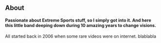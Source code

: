 <h2>About</h2>

<h4>Passionate about Extreme Sports stuff, so I simply got into it.
And here this little band deeping down during 10 amazing years to change visions.</h4>

All started back in 2006 when some rare videos were on internet. blablabla


